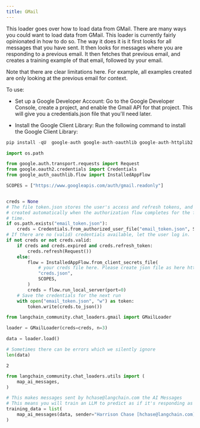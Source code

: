 ```yaml
---
title: GMail
---
```


This loader goes over how to load data from GMail. There are many ways you could want to load data from GMail. This loader is currently fairly opinionated in how to do so. The way it does it is it first looks for all messages that you have sent. It then looks for messages where you are responding to a previous email. It then fetches that previous email, and creates a training example of that email, followed by your email.

Note that there are clear limitations here. For example, all examples created are only looking at the previous email for context.

To use:

- Set up a Google Developer Account: Go to the Google Developer Console, create a project, and enable the Gmail API for that project. This will give you a credentials.json file that you'll need later.

- Install the Google Client Library: Run the following command to install the Google Client Library:

```python
pip install -qU  google-auth google-auth-oauthlib google-auth-httplib2 google-api-python-client
```

```python
import os.path

from google.auth.transport.requests import Request
from google.oauth2.credentials import Credentials
from google_auth_oauthlib.flow import InstalledAppFlow

SCOPES = ["https://www.googleapis.com/auth/gmail.readonly"]


creds = None
# The file token.json stores the user's access and refresh tokens, and is
# created automatically when the authorization flow completes for the first
# time.
if os.path.exists("email_token.json"):
    creds = Credentials.from_authorized_user_file("email_token.json", SCOPES)
# If there are no (valid) credentials available, let the user log in.
if not creds or not creds.valid:
    if creds and creds.expired and creds.refresh_token:
        creds.refresh(Request())
    else:
        flow = InstalledAppFlow.from_client_secrets_file(
            # your creds file here. Please create json file as here https://cloud.google.com/docs/authentication/getting-started
            "creds.json",
            SCOPES,
        )
        creds = flow.run_local_server(port=0)
    # Save the credentials for the next run
    with open("email_token.json", "w") as token:
        token.write(creds.to_json())
```

```python
from langchain_community.chat_loaders.gmail import GMailLoader
```

```python
loader = GMailLoader(creds=creds, n=3)
```

```python
data = loader.load()
```

```python
# Sometimes there can be errors which we silently ignore
len(data)
```

```output
2
```

```python
from langchain_community.chat_loaders.utils import (
    map_ai_messages,
)
```

```python
# This makes messages sent by hchase@langchain.com the AI Messages
# This means you will train an LLM to predict as if it's responding as hchase
training_data = list(
    map_ai_messages(data, sender="Harrison Chase [hchase@langchain.com](mailto:hchase@langchain.com)")
)
```

```python

```
